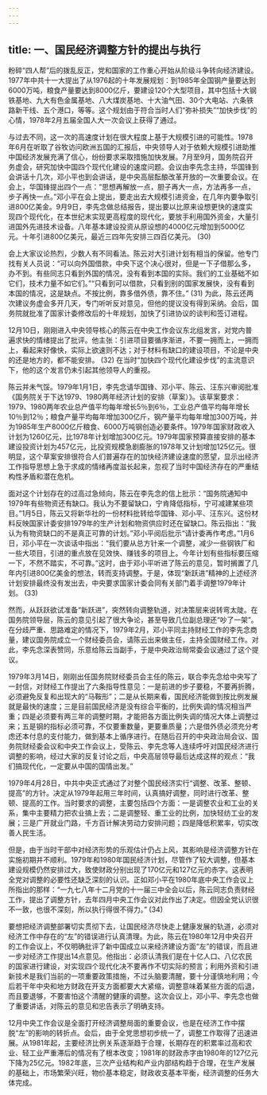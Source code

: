 ```yaml
---
---
---
```

title: 一、国民经济调整方针的提出与执行
---




粉碎“四人帮”后的拨乱反正，党和国家的工作重心开始从阶级斗争转向经济建设。1977年中共十一大提出了从1976起的十年发展规划：到1985年全国钢产量要达到6000万吨，粮食产量要达到8000亿斤，要建设120个大型项目，其中包括十大钢铁基地、九大有色金属基地、八大煤炭基地、十大油气田、30个大电站、六条铁路新干线、五个港口，等等。这个规划由于符合当时人们“弥补损失”“加快步伐”的心情，1978年2月五届全国人大一次会议上获得了通过。

与过去不同，这一次的高速度计划在很大程度上基于大规模引进的可能性。1978年6月在听取了谷牧访问欧洲五国的汇报后，中央领导人对于依赖大规模引进助推中国经济发展充满了信心，纷纷要求采取措施加快发展。7月至9月，国务院召开务虚会，研究加快中国四个现代化建设的速度问题。会议由李先念主持，华国锋到会讲话十几次，邓小平也到会讲话，是中央高层酝酿改革开放的一次重要会议。在会上，华国锋提出四个一点：“思想再解放一点，胆子再大一点，方法再多一点，步子再快一点。”邓小平在会上提出，要走出去大规模引进资金，在几年内要争取引进800亿美金。9月9日，李先念做总结报告，提出要以比原来设想更快的速度实现四个现代化，在本世纪末实现更高程度的现代化，要放手利用国外资金，大量引进国外先进技术设备。八年基本建设投资从原设想的4000亿元增加到5000亿元。十年引进800亿美元，最近三四年先安排三四百亿美元。 (30)

会上大家议论热烈，少数人有不同看法。陈云对大引进计划有相当的保留。他专门找有关人员说：“可以向外国借款，中央下这个决心很对，但是一下子借那么多，办不到。有些同志只看到外国的情况，没有看到本国的实际。我们的工业基础不如它们，技术力量不如它们。”“只看到可以借款，只看到别的国家发展快，没有看到本国的情况，这是缺点。不按比例，靠多借外债，靠不住。” (31) 为此，陈云还两次建议务虚会多开几天，专门听听反对意见，但他的提议没有得到采纳。会后，国务院就批准了国家计委修改后的十年规划，加快了引进协议的谈判和签订进程。

12月10日，刚刚进入中央领导核心的陈云在中央工作会议东北组发言，对党内普遍求快的情绪提出了批评。他主张：引进项目要循序渐进，不要一拥而上，一拥而上，看起来好像快，实际上欲速则不达；对于材料有缺口的建设项目，不论是中央的还是地方的，都不能安排。 (32) 在当时“加快四个现代化建设步伐”的主流意识下，他的这个发言仍未引起其他领导人的重视。

陈云并未气馁。1979年1月1日，李先念请华国锋、邓小平、陈云、汪东兴审阅批准《国务院关于下达1979、1980两年经济计划的安排（草案）》。该草案要求：1979、1980两年农业总产值平均每年增长5％到6％，工业总产值平均每年增长10％到12％；粮食产量平均每年增加300亿斤，钢产量平均每年增加300万吨，并为1985年生产8000亿斤粮食、6000万吨钢创造必要条件。1979年国家财政收入计划为1260亿元，比1978年计划增加300亿元。1979年国家预算直接安排的基本建设投资计划为457亿元，比投资规模急剧膨胀的1978年又计划增加125亿元。很明显，这个草案安排很符合人们普遍存在的加快经济建设速度的愿望，显示出经济工作指导思想上急于求成的情绪再度滋长起来，忽视了当时中国经济存在的严重结构性矛盾和潜在危机。

面对这个计划存在的过高过急倾向，陈云在李先念的信上批示：“国务院通知中1979年有些物资还有缺口。我认为不要留缺口，宁肯降低指标，宁可减建某些项目。”1月5日，陈云又将新华社的一份材料批转给华国锋、邓小平、汪东兴。这份材料反映国家计委安排1979年的生产计划和物资供应时还在留缺口。陈云指出：“我认为有物资缺口的不是真正可靠的计划。”邓小平阅后批示“请计委再作考虑。”1月6日，邓小平在一次谈话中指出：“我们要从总方针来一个调整，减少一些钢铁厂和一些大项目，引进的重点放在见效快、赚钱多的项目上。今年计划有些指标要压缩一下，不然不踏实，不可靠。”这时，由于邓小平听进了陈云的意见，暂时搁置了几年内引进800亿美金的想法，转而支持调整。于是，体现“新跃进”精神的上述经济计划安排最终没有发出去，中央要求国家计委会同有关部门着手调整1979年计划。 (33)

然而，从跃跃欲试准备“新跃进”，突然转向调整轨道，对决策层来说转弯太陡。在国务院领导层，陈云的意见引起了很大争论，甚至导致几位副总理还“吵了一架”。在分歧严重、思路难定的情况下，1979年2月，邓小平同主持财经工作的李先念商量，建议国务院成立一个财经委员会，请陈云出来做主任，主持全国财经工作。对此，李先念深表赞同，乐意给陈云当副手，于是中央政治局常委会议通过了这个提议。

1979年3月14日，刚刚出任国务院财经委员会主任的陈云，联合李先念给中央写了一封信，对财经工作提出了六条指导性意见：一是前进的步子要稳，不要再折腾，必须避免反复和出现大的“马鞍形”；二是从长期来看，国民经济能做到按比例发展就是最快的速度；三是目前国民经济是没有综合平衡的，比例失调的情况相当严重；四是必须要有两三年的调整时期，才能把各方面比例失调的情况大体上调整过来；五是钢的指标必须可靠，不仅要重数量，更要重质量；六是借外债必须充分考虑还本付息的支付能力，做到基本上循序进行。在随后召开的中央政治局会议、国务院财经委会议和中央工作会议上，受陈云、李先念等人连续呼吁对国民经济进行调整的影响，经过大家的反复讨论之后，中央高层领导最后达成这样的观点：“我们搞现代化，一定要从中国的国情出发。”

1979年4月28日，中共中央正式通过了对整个国民经济实行“调整、改革、整顿、提高”的方针。决定从1979年起用三年时间，认真搞好调整，同时进行改革、整顿、提高的工作。当时要求的调整，主要包括四个方面：一是调整农业和工业的关系，集中主要精力把农业搞上去；二是调整轻、重工业的比例，加快轻纺工业的发展；三是广开就业门路，千方百计解决劳动力安排问题；四是降低积累率，切实改善人民生活。

但是，由于当时干部中对经济形势的乐观估计仍占上风，其影响是经济调整方针在实施初期并不顺利。1979年和1980年国民经济计划，尽管作了较大调整，但基本建设规模仍然安排过大，致使财政分别出现了170亿元和127亿元的赤字。这表明全党对调整的必要性还缺乏深刻的认识。正如邓小平在1980年底中央工作会议上所指出的那样：“一九七八年十二月党的十一届三中全会以后，陈云同志负责财经工作，提出了调整方针，去年四月中央工作会议对此作出了决定。但因全党认识很不一致，也很不深刻，所以执行得很不得力。” (34)

要想把经济调整部署切实贯彻下去，让国民经济尽快走上健康发展的轨道，必须对经济工作中存在的“左”的错误进行认真清理。为此，陈云在1980年12月中央召开的工作会议上，不仅明确批评了新中国成立以来经济建设方面“左”的错误，而且进一步对经济工作提出14点意见。他指出：必须认清我们是在十亿人口、八亿农民的国家进行建设，对实现四个现代化决不要再作不切实际的预言；利用外资和引进新技术是我们当前的一项重要政策措施，不过头脑要清醒，要十分谨慎地利用；今后若干年中央和地方财政在开支方面都要大大紧缩，调整意味着某些方面的后退，而且要退够，不要害怕这个清醒的健康的调整。这次会议上，邓小平、李先念也做了重要讲话，对陈云的意见和忠告表示了明确支持。

12月中央工作会议是全面打开经济调整局面的重要会议，也是在经济工作中摆脱“左”的影响的转折点。会后，由于全党思想初步统一了，调整工作取得了迅速进展。从1981年起，主要经济比例关系逐渐趋于合理，长期存在的积累率过高和农业、轻工业严重滞后的情况有了根本改变；1981年的财政赤字由1980年的127亿元下降为25亿元。1982年底，三次产业结构和产业内部结构趋于合理，在生产发展的基础上，市场繁荣兴旺，物价基本稳定，财政收支基本平衡，经济调整的任务大体完成。